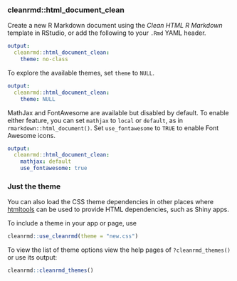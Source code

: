 ### cleanrmd::html_document_clean

Create a new R Markdown document using the *Clean HTML R Markdown* template in RStudio, or add the following to your `.Rmd` YAML header.

``` yaml
output: 
  cleanrmd::html_document_clean:
    theme: no-class
```

To explore the available themes, set `theme` to `NULL`.

``` yaml
output: 
  cleanrmd::html_document_clean:
    theme: NULL
```

MathJax and FontAwesome are available but disabled by default. To enable either feature, you can set `mathjax` to `local` or `default`, as in `rmarkdown::html_document()`. Set `use_fontawesome` to `TRUE` to enable Font Awesome icons.

``` yaml
output: 
  cleanrmd::html_document_clean:
    mathjax: default
    use_fontawesome: true
```

### Just the theme

You can also load the CSS theme dependencies in other places where [htmltools](https://rstudio.github.io/htmltools/) can be used to provide HTML dependencies, such as Shiny apps.

To include a theme in your app or page, use

```r
cleanrmd::use_cleanrmd(theme = "new.css")
```

To view the list of theme options view the help pages of `?cleanrmd_themes()` or use its output:

```r
cleanrmd::cleanrmd_themes()
```
